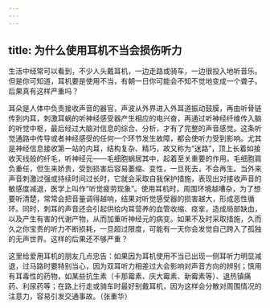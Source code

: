 ```yaml
---
---
---
```

title: 为什么使用耳机不当会损伤听力
---




生活中经常可以看到，不少人头戴耳机，一边走路或骑车，一边很投入地听音乐。但是你可知道，耳机要是使用不当，有朝一日你可能会不知不觉地变成一个聋子。后果真有这样严重吗？



耳朵是人体中负责接收声音的器官，声波从外界进入外耳道振动鼓膜，再由听骨链传到内耳，刺激耳蜗的听神经感受器产生相应的电兴奋，再通过听神经纤维传入脑的听觉中枢，最后经过大脑对信息的综合、分析，才有了完整的声音感觉。这条听觉通路中传导或者神经感受的任何一个环节发生故障，都会使听力受到影响。尤其是神经信息接收第一站的内耳，结构复杂、精巧，故又称为“迷路”，顶上长着如接收天线般的纤毛，听神经元——毛细胞蜗居其中，起着至关重要的作用。毛细胞肩负重任，但生来娇贵，受到损害后容易萎缩、变性，一旦死去，不会再生。当外来声音刺激过强或持续时间过长时，它就会采取自我保护措施，表现出对接收声音的敏感度减退，医学上叫作“听觉疲劳现象”。使用耳机时，周围环境越嘈杂，为了想要听清楚，常常会把音量调得越响，结果对听觉感受器的损害越大，形成恶性循环。同时，刺耳的声音还会引起供给内耳营养的血管收缩、痉挛，造成局部缺血，以及产生有害的代谢产物，从而加重听神经元的病变。如果不及时采取措施，久而久之你宝贵的听力不断损耗，一旦超过限度，可能有一天你会发觉自己跨入了孤独的无声世界。这样的后果还不够严重？

这里给爱用耳机的朋友几点忠告：如果因为耳机使用不当已出现一侧耳听力明显减退，过马路时要特别当心，因为双耳听力相差过大会影响对声音方向的辨别；慎用有耳毒性的药物，如某些抗生素（卡那霉素、庆大霉素、新霉素等）、退热镇痛药、利尿药等；在路上行走或骑车时最好别戴耳机，因为这样会分散对周围情况的注意力，容易引发交通事故。（张重华）